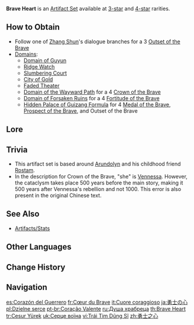 {{Artifact Set Infobox
|id        = 207
|flower    = Medal of the Brave
|plume     = Prospect of the Brave
|sands     = Fortitude of the Brave
|goblet    = Outset of the Brave
|circlet   = Crown of the Brave
|2pcBonus  = [[ATK]] +18%.
|4pcBonus  = Increases DMG by 30% against opponents with more than 50% [[HP]].
|source3.1 = [[Domain of Guyun]]
|source3.2 = [[Ridge Watch]]
|source3.3 = [[Slumbering Court]]
|source3.4 = [[City of Gold]]
|source3.5 = [[Faded Theater]]
|source4.1 = [[Domain of Guyun]]
|source4.2 = [[Ridge Watch]]
|source4.3 = [[Slumbering Court]]
|source4.4 = [[City of Gold]]
|source4.5 = [[Faded Theater]]
|source4.6 = [[Domain of the Wayward Path]]
|source4.7 = [[Domain of Forsaken Ruins]]
|source4.8 = [[Hidden Palace of Guizang Formula]]
|eff_att1  = ATK Increase
|eff_att2  = DMG Bonus
|eff_att3  = Enemy HP Dependent
}}
'''Brave Heart''' is an [[Artifact Set]] available at [[:Category:3-Star Artifacts|3-star]] and [[:Category:4-Star Artifacts|4-star]] rarities.

==How to Obtain==
* Follow one of [[Zhang Shun]]'s dialogue branches for a 3{{star}} [[Outset of the Brave]]
* [[Domain]]s:
** [[Domain of Guyun]]
** [[Ridge Watch]]
** [[Slumbering Court]]
** [[City of Gold]]
** [[Faded Theater]]
** [[Domain of the Wayward Path]] for a 4{{star}} [[Crown of the Brave]]
** [[Domain of Forsaken Ruins]] for a 4{{star}} [[Fortitude of the Brave]]
** [[Hidden Palace of Guizang Formula]] for 4{{star}} [[Medal of the Brave]], [[Prospect of the Brave]], and Outset of the Brave

==Lore==
{{Artifact Lore}}

==Trivia==
* This artifact set is based around [[Arundolyn]] and his childhood friend [[Rostam]].
* In the description for Crown of the Brave, "she" is [[Vennessa]]. However, the cataclysm takes place 500 years before the main story, making it 500 years after Vennessa's rebellion and not 1000. This error is also present in the original Chinese text.

==See Also==
* [[Artifacts/Stats]]

==Other Languages==
{{Other Languages
|en      = Brave Heart
|zhs     = 勇士之心
|zhs_rm  = Yǒngshì zhī Xīn
|zht     = 勇士之心
|zht_rm  = Yǒngshì zhī Xīn
|zh_tl   = Heart of a Warrior
|ja      = 勇士の心
|ja_rm   = Yuushi no Kokoro
|ja_tl   = Heart of the Brave Warrior
|ko      = 용사의 마음
|ko_rm   = Yongsa-ui Ma'eum
|ko_tl   = Heart of the Champion
|es      = Corazón del Guerrero
|es_tl   = Heart of the Warrior
|fr      = Cœur du Brave
|fr_tl   = Heart of the Brave One
|ru      = Душа храбреца
|ru_tl   = Heart of the Brave One
|ru_note = {{ru|Душа}} is commonly translated as "soul," but it can be translated as "heart" in a figurative sense.
|th      = Brave Heart
|vi      = Trái Tim Dũng Sĩ
|vi_tl   = Heroic Heart
|de      = Wagemut
|de_tl   = Bravado
|id      = Brave Heart
|pt      = Coração Valente
|pt_tl   = Brave Heart
|tr      = Cesur Yürek
|tr_tl   = Brave Heart
|it      = Cuore coraggioso
|it_tl   = Brave Heart
}}

==Change History==
{{Change History|1.0}}

==Navigation==
{{Artifact Navbox}}

[[es:Corazón del Guerrero]]
[[fr:Cœur du Brave]]
[[it:Cuore coraggioso]]
[[ja:勇士の心]]
[[pl:Dzielne serce]]
[[pt-br:Coração Valente]]
[[ru:Душа храбреца]]
[[th:Brave Heart]]
[[tr:Cesur Yürek]]
[[uk:Серце воїна]]
[[vi:Trái Tim Dũng Sĩ]]
[[zh:勇士之心]]